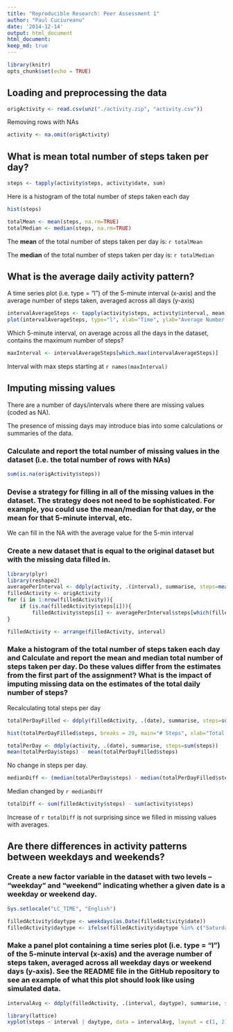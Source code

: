 ```yaml
---
title: "Reproducible Research: Peer Assessment 1"
author: "Paul Cuciureanu"
date: '2014-12-14'
output: html_document
html_document:
keep_md: true
---
```


```r
library(knitr)
opts_chunk$set(echo = TRUE)
```

## Loading and preprocessing the data
```r
origActivity <- read.csv(unz("./activity.zip", "activity.csv"))
```

Removing rows with NAs
```r
activity <- na.omit(origActivity)
```

## What is mean total number of steps taken per day?
```r
steps <- tapply(activity$steps, activity$date, sum)
```

Here is a histogram of the total number of steps taken each day
```r
hist(steps)
```

```r
totalMean <- mean(steps, na.rm=TRUE)
totalMedian <- median(steps, na.rm=TRUE)
```

The **mean** of the total number of steps taken per day is: `r totalMean`

The **median** of the total number of steps taken per day is: `r totalMedian`

## What is the average daily activity pattern?

A time series plot (i.e. type = "l") of the 5-minute interval (x-axis) and the average number of steps taken, averaged across all days (y-axis)

```r
intervalAverageSteps <- tapply(activity$steps, activity$interval, mean)
plot(intervalAverageSteps, type="l", xlab="Time", ylab="Average Number of Steps", main="Average Daily Activity Pattern")
```

Which 5-minute interval, on average across all the days in the dataset, contains the maximum number of steps?

```r
maxInterval <- intervalAverageSteps[which.max(intervalAverageSteps)]
```
Interval with max steps starting at `r names(maxInterval)`

## Imputing missing values

There are a number of days/intervals where there are missing values (coded as NA).

The presence of missing days may introduce bias into some calculations or summaries of the data.

### Calculate and report the total number of missing values in the dataset (i.e. the total number of rows with NAs)

```r
sum(is.na(origActivity$steps))
```

### Devise a strategy for filling in all of the missing values in the dataset. The strategy does not need to be sophisticated. For example, you could use the mean/median for that day, or the mean for that 5-minute interval, etc.

We can fill in the NA with the average value for the 5-min interval

### Create a new dataset that is equal to the original dataset but with the missing data filled in.

```r
library(plyr)
library(reshape2)
averagePerInterval <- ddply(activity, .(interval), summarise, steps=mean(steps))
filledActivity <- origActivity
for (i in 1:nrow(filledActivity)){
    if (is.na(filledActivity$steps[i])){
        filledActivity$steps[i] <- averagePerInterval$steps[which(filledActivity$interval[i] == averagePerInterval$interval)]}
}

filledActivity <- arrange(filledActivity, interval)
```

### Make a histogram of the total number of steps taken each day and Calculate and report the mean and median total number of steps taken per day. Do these values differ from the estimates from the first part of the assignment? What is the impact of imputing missing data on the estimates of the total daily number of steps?

Recalculating total steps per day
```r
totalPerDayFilled <- ddply(filledActivity, .(date), summarise, steps=sum(steps))
```

```r
hist(totalPerDayFilled$steps, breaks = 20, main="# Steps", xlab="Total # steps / day", ylab = "# Days")
```

```r
totalPerDay <- ddply(activity, .(date), summarise, steps=sum(steps))
mean(totalPerDay$steps) - mean(totalPerDayFilled$steps)
```
No change in steps per day.

```r
medianDiff <- (median(totalPerDay$steps) - median(totalPerDayFilled$steps))/median(totalPerDay$steps)
```
Median changed by `r medianDiff`

```r
totalDiff <- sum(filledActivity$steps) - sum(activity$steps)
```

Increase of `r totalDiff` is not surprising since we filled in missing values with averages.


## Are there differences in activity patterns between weekdays and weekends?

### Create a new factor variable in the dataset with two levels – “weekday” and “weekend” indicating whether a given date is a weekday or weekend day.

```r
Sys.setlocale("LC_TIME", "English")
```

```r
filledActivity$daytype <- weekdays(as.Date(filledActivity$date))
filledActivity$daytype <- ifelse(filledActivity$daytype %in% c("Saturday", "Sunday"),"weekend", "weekday")
```

### Make a panel plot containing a time series plot (i.e. type = "l") of the 5-minute interval (x-axis) and the average number of steps taken, averaged across all weekday days or weekend days (y-axis). See the README file in the GitHub repository to see an example of what this plot should look like using simulated data.

```r
intervalAvg <- ddply(filledActivity, .(interval, daytype), summarise, steps=mean(steps))
```

```r
library(lattice)
xyplot(steps ~ interval | daytype, data = intervalAvg, layout = c(1, 2), type="l", xlab = "Interval", ylab = "# Steps")
```
